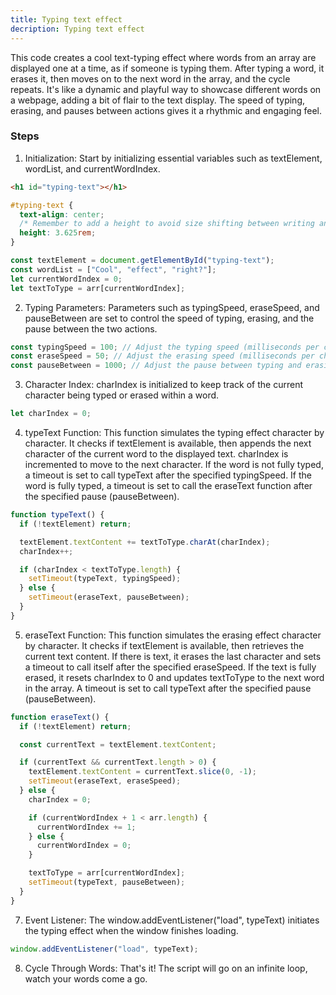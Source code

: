 ```yaml
---
title: Typing text effect
decription: Typing text effect
---
```



<TypingText />

This code creates a cool text-typing effect where words from an array are displayed one at a time, as if someone is typing them. After typing a word, it erases it, then moves on to the next word in the array, and the cycle repeats. It's like a dynamic and playful way to showcase different words on a webpage, adding a bit of flair to the text display. The speed of typing, erasing, and pauses between actions gives it a rhythmic and engaging feel.


### Steps

1. Initialization:
   Start by initializing essential variables such as textElement, wordList, and currentWordIndex.

  ```html
  <h1 id="typing-text"></h1>
  ```

```css
#typing-text {
  text-align: center;
  /* Remember to add a height to avoid size shifting between writing and erasing words */
  height: 3.625rem; 
}
```

```js
const textElement = document.getElementById("typing-text");
const wordList = ["Cool", "effect", "right?"];
let currentWordIndex = 0;
let textToType = arr[currentWordIndex];
```

2. Typing Parameters:
   Parameters such as typingSpeed, eraseSpeed, and pauseBetween are set to control the speed of typing, erasing, and the pause between the two actions.

```js
const typingSpeed = 100; // Adjust the typing speed (milliseconds per character)
const eraseSpeed = 50; // Adjust the erasing speed (milliseconds per character)
const pauseBetween = 1000; // Adjust the pause between typing and erasing (milliseconds)
```

3. Character Index:
   charIndex is initialized to keep track of the current character being typed or erased within a word.

```js
let charIndex = 0;
```

4. typeText Function:
   This function simulates the typing effect character by character.
   It checks if textElement is available, then appends the next character of the current word to the displayed text.
   charIndex is incremented to move to the next character.
   If the word is not fully typed, a timeout is set to call typeText after the specified typingSpeed.
   If the word is fully typed, a timeout is set to call the eraseText function after the specified pause (pauseBetween).

```js
function typeText() {
  if (!textElement) return;

  textElement.textContent += textToType.charAt(charIndex);
  charIndex++;

  if (charIndex < textToType.length) {
    setTimeout(typeText, typingSpeed);
  } else {
    setTimeout(eraseText, pauseBetween);
  }
}
```

5. eraseText Function:
   This function simulates the erasing effect character by character.
   It checks if textElement is available, then retrieves the current text content.
   If there is text, it erases the last character and sets a timeout to call itself after the specified eraseSpeed.
   If the text is fully erased, it resets charIndex to 0 and updates textToType to the next word in the array.
   A timeout is set to call typeText after the specified pause (pauseBetween).

```js
function eraseText() {
  if (!textElement) return;

  const currentText = textElement.textContent;

  if (currentText && currentText.length > 0) {
    textElement.textContent = currentText.slice(0, -1);
    setTimeout(eraseText, eraseSpeed);
  } else {
    charIndex = 0;

    if (currentWordIndex + 1 < arr.length) {
      currentWordIndex += 1;
    } else {
      currentWordIndex = 0;
    }

    textToType = arr[currentWordIndex];
    setTimeout(typeText, pauseBetween);
  }
}
```

7. Event Listener:
   The window.addEventListener("load", typeText) initiates the typing effect when the window finishes loading.

```js
window.addEventListener("load", typeText);
```

8. Cycle Through Words:
   That's it! The script will go on an infinite loop, watch your words come a go.
